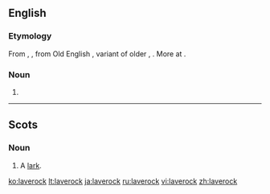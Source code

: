 ==English==

===Etymology===
From {{etyl|enm|en}} {{term|laveroc|lang=enm}}, {{term|laverke|lang=enm}}, from Old English {{term/t|ang|lāferce}}, variant of older {{term/t|ang|lāwerce}}, {{term|laewerce|lǣwerce|lang=ang}}. More at {{l|en|lark}}.

===Noun===
{{en-noun}}

# {{alternative form of|lark}}

----

==Scots==

===Noun===
{{sco-noun}}

# A [[lark]].

[[ko:laverock]]
[[lt:laverock]]
[[ja:laverock]]
[[ru:laverock]]
[[vi:laverock]]
[[zh:laverock]]